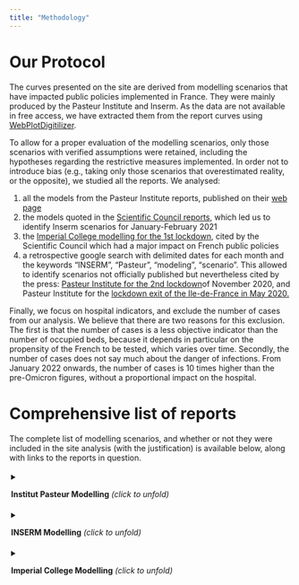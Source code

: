 ```yaml
---
title: "Methodology"
---
```


# Our Protocol

The curves presented on the site are derived from modelling scenarios that have impacted public policies implemented in France. They were mainly produced by the Pasteur Institute and Inserm. As the data are not available in free access, we have extracted them from the report curves using [WebPlotDigitilizer](https://automeris.io/WebPlotDigitizer/).

To allow for a proper evaluation of the modelling scenarios, only those scenarios with verified assumptions were retained, including the hypotheses regarding the restrictive measures implemented. In order not to introduce bias (e.g., taking only those scenarios that overestimated reality, or the opposite), we studied all the reports. We analysed:

1. all the models from the Pasteur Institute reports, published on their [web page](https://modelisation-covid19.pasteur.fr/)
2. the models quoted in the [Scientific Council reports](https://solidarites-sante.gouv.fr/actualites/presse/dossiers-de-presse/article/conseil-scientifique-covid-19), which led us to identify Inserm scenarios for January-February 2021
3. the [Imperial College modelling for the 1st lockdown](https://www.imperial.ac.uk/mrc-global-infectious-disease-analysis/covid-19/report-12-global-impact-covid-19/), cited by the Scientific Council which had a major impact on French public policies
4. a retrospective google search with delimited dates for each month and the keywords "INSERM", "Pasteur", "modeling", "scenario". This allowed to identify scenarios not officially published but nevertheless cited by the press: [Pasteur Institute for the 2nd lockdown](https://www.lesechos.fr/economie-france/social/covid-la-decrue-dans-les-services-de-reanimation-esperee-en-france-dans-une-dizaine-de-jours-1261656)of November 2020, and Pasteur Institute for the [lockdown exit of the Ile-de-France in May 2020.](https://www.lesechos.fr/idees-debats/editos-analyses/pourquoi-philippe-a-douche-les-francais-1199309)

Finally, we focus on hospital indicators, and exclude the number of cases from our analysis. We believe that there are two reasons for this exclusion. The first is that the number of cases is a less objective indicator than the number of occupied beds, because it depends in particular on the propensity of the French to be tested, which varies over time. Secondly, the number of cases does not say much about the danger of infections. From January 2022 onwards, the number of cases is 10 times higher than the pre-Omicron figures, without a proportional impact on the hospital.

# Comprehensive list of reports

The complete list of modelling scenarios, and whether or not they were included in the site analysis (with the justification) is available below, along with links to the reports in question.

<details>

<summary style="cursor: pointer; padding: 3px;">

**Institut Pasteur Modelling** *(click to unfold)*

</summary>

-   [April 29, 2020](https://www.lesechos.fr/idees-debats/editos-analyses/pourquoi-philippe-a-douche-les-francais-1199309) : included (not officially published but transcribed by the press)
-   [September 25, 2020](https://www.sdbio.eu/images/acymailing/Simulations%20Institut%20Pasteur%2025%2009%202020.pdf) : excluded (restricitve measures were taken in September, so the scenarios are no longer comparable with reality)
-   [Octobre 30, 2020](https://www.lesechos.fr/economie-france/social/covid-la-decrue-dans-les-services-de-reanimation-esperee-en-france-dans-une-dizaine-de-jours-1261656) : included (these are the models of the 2nd lockdown, not published on the Institut Pasteur website but transcribed by the press)
-   [February 8, 2021](https://modelisation-covid19.pasteur.fr/variant/RapportInstitutPasteur_variants_8fevrier2021.pdf) : included
-   [February 23, 2021](https://hal-pasteur.archives-ouvertes.fr/pasteur-03149525) : included
-   [March 29, 2021](https://www.eurosurveillance.org/content/10.2807/1560-7917.ES.2021.26.9.2100133) : no scenarios in the report
-   [April 6, 2021](https://www.thelancet.com/journals/eclinm/article/PIIS2589-5370(21)00281-9/fulltext) : excluded (the curves presented are a counterfactual of the epidemic evolution in the absence of vaccination)
-   [April 26, 2021](https://modelisation-covid19.pasteur.fr/loosening/Scenarios_de_levee_des_mesures_de_freinage_20210426.pdf) : included
-   [May 21, 2021](https://modelisation-covid19.pasteur.fr/loosening/Mise_a_jour_scenarios_de_levee_des_mesures_de_freinage_20210521.pdf) : included. We did not need to analyze ourselves, the comparison being already carried out in an informal way on twitter by Simon Cauchemez in charge of the modeling team of the Institut Pasteur
-   [July 9, 2021](https://modelisation-covid19.pasteur.fr/variant/Institut_Pasteur_dynamique_du_variant_Delta_en_France_metropolitaine_20210709.pdf) : excluded (the implementation of the sanitary pass was not included in the modeling assumptions, so the scenarios are no longer comparable with reality)
-   [July 26, 2021](https://modelisation-covid19.pasteur.fr/variant/Institut_Pasteur_Acceleration_vaccination_et_Delta_20210726.pdf) : included (the scenarios take into account the implementation of the sanitary pass)
-   [August 5, 2021](https://modelisation-covid19.pasteur.fr/variant/InstitutPasteur_Dynamiques_regionales_des_hospitalisations_20210805.pdf) : included (the scenarios take into account the implementation of the sanitary pass)
-   [September 6, 2021](https://hal-pasteur.archives-ouvertes.fr/pasteur-03272638v2) : no scenarios in the report
-   [October 4, 2021](https://modelisation-covid19.pasteur.fr/scenarios/InstitutPasteur_scenariosCOVID19AutomneHiver_2021.pdf) : included
-   [November 29, 2021](https://modelisation-covid19.pasteur.fr/scenarios/Institut_Pasteur_diminution_de_limmunit%C3%A9_et_rappel_20211129.pdf) : excluded (impact of the Omicron variant 2 weeks later, which was not included in the models). We were still able to compare short-term projections during the short 2-week window before the Omicron variant distorted the results.
-   [December 2, 2021](https://modelisation-covid19.pasteur.fr/scenarios/Institut_Pasteur_Complement_rapport_rappel_20211202.pdf) : excluded (impact of the Omicron variant 2 weeks later, which was not included in the models). We were still able to compare short-term projections during the short 2-week window before the Omicron variant distorted the results.
-   [Decemeber 27, 2021](https://modelisation-covid19.pasteur.fr/variant/Institut_Pasteur_Impact_dOmicron_sur_lepidemie_francaise_20211227.pdf) : included through the report of January 7. Indeed, it is specified that "given the uncertainties [...], it is not possible to quantify precisely the impact that the Omicron wave will have". About a hundred scenarios were then produced. The following report of January 7, which we have analyzed, uses this report as a basis, after excluding the scenarios that do not fit the properties of Omicron.
-   [January 7, 2022](https://modelisation-covid19.pasteur.fr/variant/InstitutPasteur_Complement_Analyse_Impact_Omicron_20220107_corrige.pdf) : included
-   [February 15, 2022](https://modelisation-covid19.pasteur.fr/variant/Institut_Pasteur_Comparaison_Observations_projections_Omicron_20220215.pdf) : this report does not produce a scenario but a retrospective on the previous report of January 7. We discuss this in our analysis of the latter report.
-   [February 21, 2022](https://modelisation-covid19.pasteur.fr/variant/Institut_Pasteur_Impact_BA_2_epidemie_francaise_20220221.pdf) : excluded. Focuses only on the number of cases, which is an exclusionary criterion in our methodology as explained above.
-   [March 10, 2022](https://modelisation-covid19.pasteur.fr/variant/InstitutPasteur_impact_BA2_relachement_mesures_20220310.pdf) : excluded. Focuses only on the number of cases, which is an exclusionary criterion in our methodology as explained above.

</details>

<details>

<summary style="cursor: pointer; padding: 3px;">

**INSERM Modelling**  *(click to unfold)*

</summary>

-   January-February 2021 models: included because they appear in the [report of the Scientific Council of January 29, 2021](https://solidarites-sante.gouv.fr/IMG/pdf/note_eclairage_variants_modelisation_29_janvier_2021.pdf) suggesting the establishment of a strict confinement. They have also been published in the press. These models appeared in the Inserm reports of [January 16, 2021](https://www.epicx-lab.com/uploads/9/6/9/4/9694133/inserm_covid-19-voc_dominance-20210116.pdf), [February 2, 2021](https://www.epicx-lab.com/uploads/9/6/9/4/9694133/inserm-covid-19-voc-lockdown-20210202.pdf) and [February 14, 2021](https://www.epicx-lab.com/uploads/9/6/9/4/9694133/inserm_covid-19-voc_socialdistancing-20210214.pdf).

</details>

<details>

<summary style="cursor: pointer; padding: 3px;">

**Imperial College Modelling**  *(click to unfold)*

</summary>

-   [modelling of report 12](https://www.imperial.ac.uk/mrc-global-infectious-disease-analysis/covid-19/report-12-global-impact-covid-19/), and in particular its [appendix](https://www.imperial.ac.uk/media/imperial-college/medicine/mrc-gida/Imperial-College-COVID19-Global-unmitigated-mitigated-suppression-scenarios.xlsx): included as a major argument in favor of lockdown in the [report of the Scientific Council of March 12, 2020](https://solidarites-sante.gouv.fr/IMG/pdf/avis_conseil_scientifique_12_mars_2020.pdf). It has also been cited by many media as having been a decisive argument in favor of lockdown, e.g. in [Le Monde](https://www.lemonde.fr/planete/article/2020/03/15/coronavirus-les-simulations-alarmantes-des-epidemiologistes-pour-la-france_6033149_3244.html) or in [Libération](https://www.liberation.fr/evenements-libe/2020/03/16/l-urgence-eviter-la-saturation-des-services-de-sante_1781988/)

</details>
